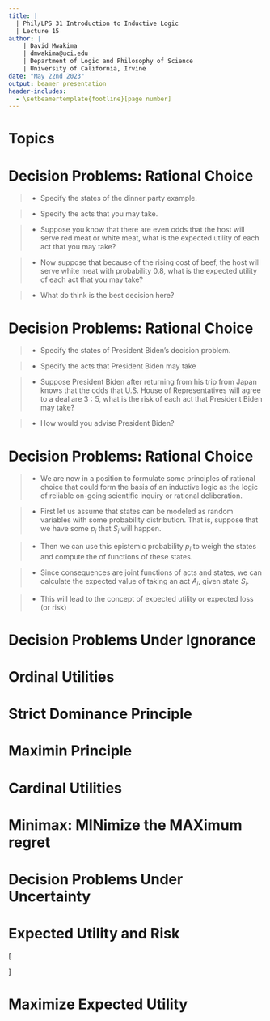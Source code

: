 ```yaml
---
title: | 
  | Phil/LPS 31 Introduction to Inductive Logic
  | Lecture 15
author: |
    | David Mwakima
    | dmwakima@uci.edu
    | Department of Logic and Philosophy of Science
    | University of California, Irvine
date: "May 22nd 2023"
output: beamer_presentation
header-includes:
  - \setbeamertemplate{footline}[page number]
---
```


# Topics

\begin{itemize}
\item Ordinal Utilities
\item Strict Dominance Principle
\item Cardinal Utilities
\item Expected Utility and Risk
\item Principles of Rational Choice
\end{itemize}


# Decision Problems: Rational Choice

>- Specify the states of the dinner party example.

>- Specify the acts that you may take.

>- Suppose you know that there are even odds that the host will serve red meat or white meat, what is the expected utility of each act that you may take?

>- Now suppose that because of the rising cost of beef, the host will serve white meat with probability 0.8, what is the expected utility of each act that you may take?

>- What do think is the best decision here?

# Decision Problems: Rational Choice

>- Specify the states of President Biden's decision problem.

>- Specify the acts that President Biden may take

>- Suppose President Biden after returning from his trip from Japan knows that the odds that U.S. House of Representatives will agree to a deal are $3:5$, what is the risk of each act that President Biden may take?

>- How would you advise President Biden?

# Decision Problems: Rational Choice

>- We are now in a position to formulate some principles of rational choice that could form the basis of an inductive logic as the logic of reliable on-going scientific inquiry or rational deliberation.

>- First let us assume that states can be modeled as random variables with some probability distribution. That is, suppose that we have some \textcolor{red}{epistemic probability} $p_{i}$ that $S_{i}$ will happen.

>- Then we can use this epistemic probability $p_{i}$ to weigh the states and compute the \textcolor{red}{expected value} of functions of these states.

>- Since consequences are joint functions of acts and states, we can calculate the expected value of taking an act $A_{i}$, given state $S_{i}$.

>- This will lead to the concept of expected utility or expected loss (or risk)

# Decision Problems Under Ignorance

# Ordinal Utilities


# Strict Dominance Principle


# Maximin Principle


# Cardinal Utilities


# Minimax: MINimize the MAXimum regret


# Decision Problems Under Uncertainty


# Expected Utility and Risk

\[
\begin{aligned}
U(A_{1}) &= u(A | S_{1})P(S_{1}) + u(A | S_{2})P(S_{1}) + \dots u(A | S_{n})P(S_{n}) \nonumber \\
        &= \sum_{i}^{n} u(A \,|\,S_{i})P(S_{i})
\end{aligned}
\]

# Maximize Expected Utility



